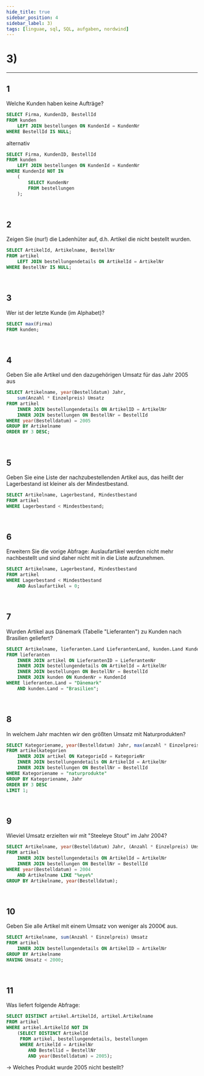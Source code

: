 ```yaml
---
hide_title: true
sidebar_position: 4
sidebar_label: 3)
tags: [linguae, sql, SQL, aufgaben, nordwind]
---
```


<CardHeading>

  # 3)
</CardHeading>

---


<CardChapter>

  ## 1

  Welche Kunden haben keine Aufträge?

```sql
SELECT Firma, KundenID, BestellId
FROM kunden 
    LEFT JOIN bestellungen ON KundenId = KundenNr 
WHERE BestellId IS NULL;
```
alternativ
```sql
SELECT Firma, KundenID, BestellId
FROM kunden 
    LEFT JOIN bestellungen ON KundenId = KundenNr 
WHERE KundenId NOT IN 
    (
        SELECT KundenNr
        FROM bestellungen
    );
```


</CardChapter>
<br/>

<CardChapter>

  ## 2

  Zeigen Sie (nur!) die Ladenhüter auf, d.h. Artikel die nicht bestellt wurden.

```sql
SELECT ArtikelId, Artikelname, BestellNr
FROM artikel
    LEFT JOIN bestellungendetails ON ArtikelId = ArtikelNr  
WHERE BestellNr IS NULL;
```

</CardChapter>
<br/>

<CardChapter>

  ## 3

  Wer ist der letzte Kunde (im Alphabet)?

```sql
SELECT max(Firma)
FROM kunden;
```

</CardChapter>
<br/>

<CardChapter>

  ## 4

  Geben Sie alle Artikel und den dazugehörigen Umsatz für das Jahr 2005 aus

```sql
SELECT Artikelname, year(Bestelldatum) Jahr,
    sum(Anzahl * Einzelpreis) Umsatz
FROM artikel
    INNER JOIN bestellungendetails ON ArtikelID = ArtikelNr
    INNER JOIN bestellungen ON BestellNr = BestellId
WHERE year(Bestelldatum) = 2005
GROUP BY Artikelname
ORDER BY 3 DESC;
```

</CardChapter>
<br/>

<CardChapter>

  ## 5

  Geben Sie eine Liste der nachzubestellenden Artikel aus, das heißt der Lagerbestand ist kleiner als der Mindestbestand.

```sql
SELECT Artikelname, Lagerbestand, Mindestbestand
FROM artikel 
WHERE Lagerbestand < Mindestbestand;
```

</CardChapter>
<br/>

<CardChapter>

  ## 6

  Erweitern Sie die vorige Abfrage: Auslaufartikel werden nicht mehr nachbestellt und sind daher nicht mit in die Liste aufzunehmen.

```sql
SELECT Artikelname, Lagerbestand, Mindestbestand
FROM artikel 
WHERE Lagerbestand < Mindestbestand
    AND Auslaufartikel = 0;
```

</CardChapter>
<br/>

<CardChapter>

  ## 7

  Wurden Artikel aus Dänemark (Tabelle "Lieferanten") zu Kunden nach Brasilien geliefert?

```sql
SELECT Artikelname, lieferanten.Land LieferantenLand, kunden.Land KundenLand
FROM lieferanten
    INNER JOIN artikel ON LieferantenID = LieferantenNr
    INNER JOIN bestellungendetails ON ArtikelId = ArtikelNr
    INNER JOIN bestellungen ON BestellNr = BestellId
    INNER JOIN kunden ON KundenNr = KundenId
WHERE lieferanten.Land = "Dänemark"
    AND kunden.Land = "Brasilien";
```

</CardChapter>
<br/>

<CardChapter>

  ## 8

  In welchem Jahr machten wir den größten Umsatz mit Naturprodukten?

```sql
SELECT Kategoriename, year(Bestelldatum) Jahr, max(anzahl * Einzelpreis) "Umsatz"
FROM artikelkategorien
    INNER JOIN artikel ON KategorieId = KategorieNr
    INNER JOIN bestellungendetails ON ArtikelId = ArtikelNr
    INNER JOIN bestellungen ON BestellNr = BestellId
WHERE Kategoriename = "naturprodukte"
GROUP BY Kategoriename, Jahr
ORDER BY 3 DESC
LIMIT 1;
```

</CardChapter>
<br/>

<CardChapter>

  ## 9

  Wieviel Umsatz erzielten wir mit "Steeleye Stout" im Jahr 2004?

```sql
SELECT Artikelname, year(Bestelldatum) Jahr, (Anzahl * Einzelpreis) Umsatz
FROM artikel
    INNER JOIN bestellungendetails ON ArtikelId = ArtikelNr
    INNER JOIN bestellungen ON BestellNr = BestellId
WHERE year(Bestelldatum) = 2004
    AND Artikelname LIKE "%eye%"
GROUP BY Artikelname, year(Bestelldatum);
```

</CardChapter>
<br/>

<CardChapter>

  ## 10

  Geben Sie alle Artikel mit einem Umsatz von weniger als 2000€ aus.

```sql
SELECT Artikelname, sum(Anzahl * Einzelpreis) Umsatz
FROM artikel 
    INNER JOIN bestellungendetails ON ArtikelID = ArtikelNr
GROUP BY Artikelname
HAVING Umsatz < 2000;
```

</CardChapter>
<br/>

<CardChapter>

  ## 11

  Was liefert folgende Abfrage:

```sql
SELECT DISTINCT artikel.ArtikelId, artikel.Artikelname 
FROM artikel 
WHERE artikel.ArtikelId NOT IN 
    (SELECT DISTINCT ArtikelId 
     FROM artikel, bestellungendetails, bestellungen 
     WHERE ArtikelId = ArtikelNr 
        AND Bestellid = BestellNr 
        AND year(Bestelldatum) = 2005);
```
-> Welches Produkt wurde 2005 nicht bestellt?

</CardChapter>
<br/>
